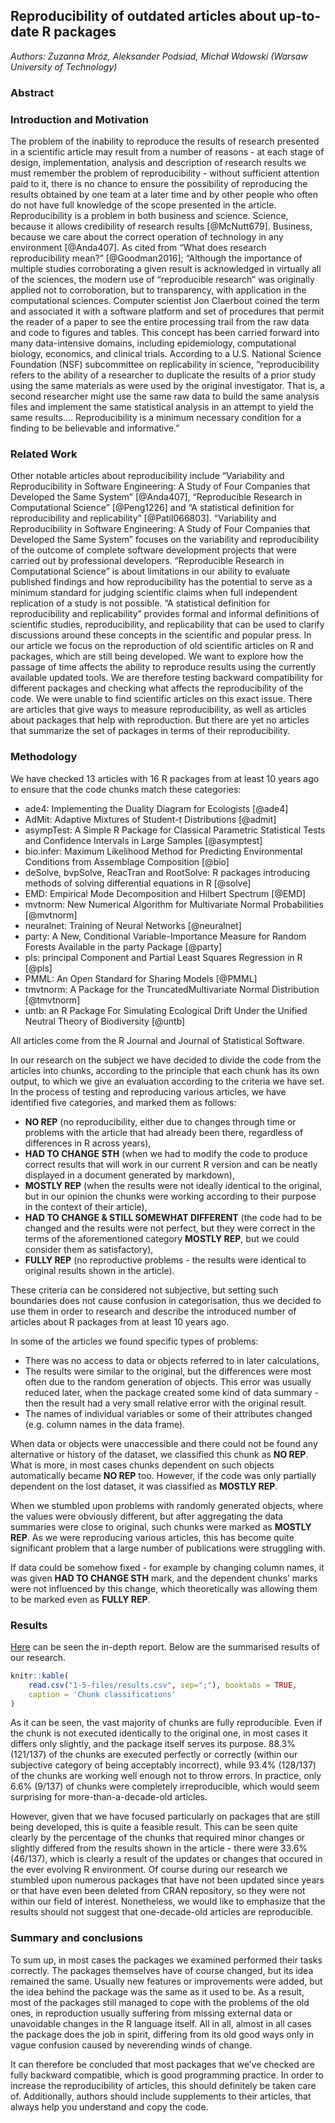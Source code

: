 ## Reproducibility of outdated articles about up-to-date R packages

*Authors: Zuzanna Mróz, Aleksander Podsiad, Michał Wdowski (Warsaw University of Technology)*

### Abstract


### Introduction and Motivation

The problem of the inability to reproduce the results of research presented in a scientific article may result from a number of reasons - at each stage of design, implementation, analysis and description of research results we must remember the problem of reproducibility - without sufficient attention paid to it, there is no chance to ensure the possibility of reproducing the results obtained by one team at a later time and by other people who often do not have full knowledge of the scope presented in the article. Reproducibility is a problem in both business and science. Science, because it allows credibility of research results [@McNutt679]. Business, because we care about the correct operation of technology in any environment [@Anda407]. 
As cited from “What does research reproducibility mean?” [@Goodman2016];
“Although the importance of multiple studies corroborating a given result is acknowledged in virtually all of the sciences, the modern use of “reproducible research” was originally applied not to corroboration, but to transparency, with application in the computational sciences. Computer scientist Jon Claerbout coined the term and associated it with a software platform and set of procedures that permit the reader of a paper to see the entire processing trail from the raw data and code to figures and tables. This concept has been carried forward into many data-intensive domains, including epidemiology, computational biology, economics, and clinical trials. According to a U.S. National Science Foundation (NSF) subcommittee on replicability in science, “reproducibility refers to the ability of a researcher to duplicate the results of a prior study using the same materials as were used by the original investigator. That is, a second researcher might use the same raw data to build the same analysis files and implement the same statistical analysis in an attempt to yield the same results…. Reproducibility is a minimum necessary condition for a finding to be believable and informative.”


### Related Work

Other notable articles about reproducibility include “Variability and Reproducibility in Software Engineering: A Study of Four Companies that Developed the Same System” [@Anda407], “Reproducible Research in Computational Science” [@Peng1226] and “A statistical definition for reproducibility and replicability” [@Patil066803].
“Variability and Reproducibility in Software Engineering: A Study of Four Companies that Developed the Same System” focuses on the variability and reproducibility of the outcome of complete software development projects that were carried out by professional developers.
“Reproducible Research in Computational Science” is about limitations in our ability to evaluate published findings and how reproducibility has the potential to serve as a minimum standard for judging scientific claims when full independent replication of a study is not possible.
“A statistical definition for reproducibility and replicability” provides formal and informal definitions of scientific studies, reproducibility, and replicability that can be used to clarify discussions around these concepts in the scientific and popular press.
In our article we focus on the reproduction of old scientific articles on R and packages, which are still being developed. We want to explore how the passage of time affects the ability to reproduce results using the currently available updated tools. We are therefore testing backward compatibility for different packages and checking what affects the reproducibility of the code.
We were unable to find scientific articles on this exact issue. There are articles that give ways to measure reproducibility, as well as articles about packages that help with reproduction. But there are yet no articles that summarize the set of packages in terms of their reproducibility. 

### Methodology

We have checked 13 articles with 16 R packages from at least 10 years ago to ensure that the code chunks match these categories:

* ade4: Implementing the Duality Diagram for Ecologists [@ade4]
* AdMit: Adaptive Mixtures of Student-t Distributions [@admit]
* asympTest: A Simple R Package for Classical Parametric Statistical Tests and Confidence Intervals in Large Samples [@asymptest]
* bio.infer: Maximum Likelihood Method for Predicting Environmental Conditions from Assemblage Composition [@bio]
* deSolve, bvpSolve, ReacTran and RootSolve: R packages introducing methods of solving differential equations in R [@solve]
* EMD: Empirical Mode Decomposition and Hilbert Spectrum [@EMD]
* mvtnorm: New Numerical Algorithm for Multivariate Normal Probabilities [@mvtnorm]
* neuralnet: Training of Neural Networks [@neuralnet]
* party: A New, Conditional Variable-Importance Measure for Random Forests Available in the party Package [@party]
* pls: principal Component and Partial Least Squares Regression in R [@pls]
* PMML: An Open Standard for Sharing Models [@PMML]
* tmvtnorm: A Package for the TruncatedMultivariate Normal Distribution  [@tmvtnorm]
* untb: an R Package For Simulating Ecological Drift Under the Unified Neutral Theory of Biodiversity [@untb]

All articles come from the R Journal and Journal of Statistical Software.

In our research on the subject we have decided to divide the code from the articles into chunks, according to the principle that each chunk has its own output, to which we give an evaluation according to the criteria we have set. In the process of testing and reproducing various articles, we have identified five categories, and marked them as follows:

 * **NO REP** (no reproducibility, either due to changes through time or problems with the article that had already been there, regardless of differences in R across years),
 * **HAD TO CHANGE STH** (when we had to modify the code to produce correct results that will work in our current R version and can be neatly displayed in a document generated by markdown),
 * **MOSTLY REP** (when the results were not ideally identical to the original, but in our opinion the chunks were working according to their  purpose in the context of their article),
 * **HAD TO CHANGE & STILL SOMEWHAT DIFFERENT** (the code had to be changed and the results were not perfect, but they were correct in the terms of the aforementioned category **MOSTLY REP**, but we could consider them as satisfactory),
 * **FULLY REP** (no reproductive problems - the results were identical to original results shown in the article).
 
These criteria can be considered not subjective, but setting such boundaries does not cause confusion in categorisation, thus we decided to use them in order to research and describe the introduced number of articles about R packages from at least 10 years ago.

In some of the articles we found specific types of problems:

 * There was no access to data or objects referred to in later calculations,
 * The results were similar to the original, but the differences were most often due to the random generation of objects. This error was usually reduced later, when the package created some kind of data summary - then the result had a very small relative error with the original result.
 * The names of individual variables or some of their attributes changed (e.g. column names in the data frame).
 
When data or objects were unaccessible and there could not be found any alternative or history of the dataset, we classified this chunk as **NO REP**. What is more, in most cases chunks dependent on such objects automatically became **NO REP** too. However, if the code was only partially dependent on the lost dataset, it was classified as **MOSTLY REP**.

When we stumbled upon problems with randomly generated objects, where the values were obviously different, but after aggregating the data summaries were close to original, such chunks were marked as **MOSTLY REP**. As we were reproducing various articles, this has become quite significant problem that a large number of publications were struggling with.

If data could be somehow fixed - for example by changing column names, it was given **HAD TO CHANGE STH** mark, and the dependent chunks' marks were not influenced by this change, which theoretically was allowing them to be marked even as **FULLY REP**.

### Results

[Here](1-5-files/raport.html) can be seen the in-depth report. Below are the summarised results of our research.

```r
knitr::kable(
    read.csv("1-5-files/results.csv", sep=";"), booktabs = TRUE,
    caption = 'Chunk classifications'
)
```

As it can be seen, the vast majority of chunks are fully reproducible. Even if the chunk is not executed identically to the original one, in most cases it differs only slightly, and the package itself serves its purpose. 88.3% (121/137) of the chunks are executed perfectly or correctly (within our subjective category of being acceptably incorrect), while 93.4% (128/137) of the chunks are working well enough not to throw errors. In practice, only 6.6% (9/137) of chunks were completely irreproducible, which would seem surprising for more-than-a-decade-old articles. 

However, given that we have focused particularly on packages that are still being developed, this is quite a feasible result. This can be seen quite clearly by the percentage of the chunks that required minor changes or slightly differed from the results shown in the article - there were 33.6% (46/137), which is clearly a result of the updates or changes that occured in the ever evolving R environment. Of course during our research we stumbled upon numerous packages that have not been updated since years or that have even been deleted from CRAN repository, so they were not within our field of interest. Nonetheless, we would like to emphasize that the results should not suggest that one-decade-old articles are reproducible.


### Summary and conclusions 

To sum up, in most cases the packages we examined performed their tasks correctly. The packages themselves have of course changed, but its idea remained the same. Usually new features or improvements were added, but the idea behind the package was the same as it used to be. As a result, most of the packages still managed to cope with the problems of the old ones, in reproduction usually suffering from missing external data or unavoidable changes in the R language itself. All in all, almost in all cases the package does the job in spirit, differing from its old good ways only in vague confusion caused by neverending winds of change.

It can therefore be concluded that most packages that we’ve checked are fully backward compatible, which is good programming practice. In order to increase the reproducibility of articles, this should definitely be taken care of. Additionally, authors should include supplements to their articles, that always help you understand and copy the code.